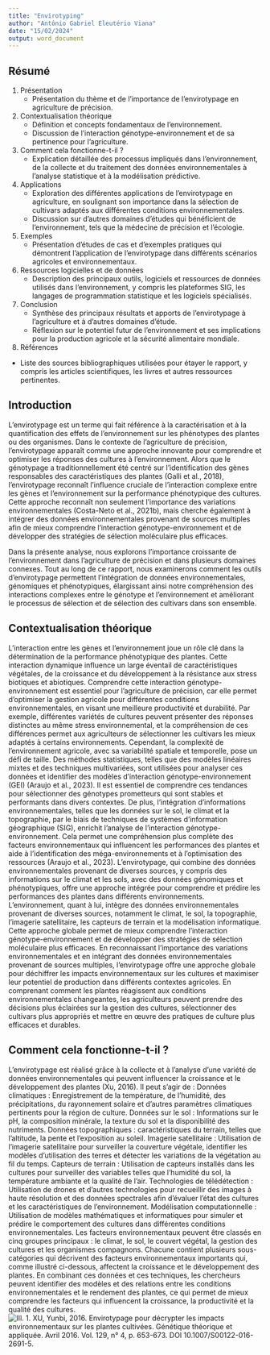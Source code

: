 ```yaml
---
title: "Envirotyping"
author: "Antônio Gabriel Eleutério Viana"
date: "15/02/2024"
output: word_document
---
```


## Résumé

1. Présentation
   - Présentation du thème et de l'importance de l'envirotypage en agriculture de précision.
2. Contextualisation théorique
   - Définition et concepts fondamentaux de l'environnement.
   - Discussion de l'interaction génotype-environnement et de sa pertinence pour l'agriculture.
3. Comment cela fonctionne-t-il ?
   - Explication détaillée des processus impliqués dans l'environnement, de la collecte et du traitement des données environnementales à l'analyse statistique et à la modélisation prédictive.
4. Applications
   - Exploration des différentes applications de l'envirotypage en agriculture, en soulignant son importance dans la sélection de cultivars adaptés aux différentes conditions environnementales.
   - Discussion sur d'autres domaines d'études qui bénéficient de l'environnement, tels que la médecine de précision et l'écologie.
5. Exemples
   - Présentation d'études de cas et d'exemples pratiques qui démontrent l'application de l'envirotypage dans différents scénarios agricoles et environnementaux.
6. Ressources logicielles et de données
   - Description des principaux outils, logiciels et ressources de données utilisés dans l'environnement, y compris les plateformes SIG, les langages de programmation statistique et les logiciels spécialisés.
7. Conclusion
   - Synthèse des principaux résultats et apports de l'envirotypage à l'agriculture et à d'autres domaines d'étude.
   - Réflexion sur le potentiel futur de l'environnement et ses implications pour la production agricole et la sécurité alimentaire mondiale.
8. Références
- Liste des sources bibliographiques utilisées pour étayer le rapport, y compris les articles scientifiques, les livres et autres ressources pertinentes.

## Introduction

L'envirotypage est un terme qui fait référence à la caractérisation et à la quantification des effets de l'environnement sur les phénotypes des plantes ou des organismes.
Dans le contexte de l'agriculture de précision, l'envirotypage apparaît comme une approche innovante pour comprendre et optimiser les réponses des cultures à l'environnement. Alors que le génotypage a traditionnellement été centré sur l'identification des gènes responsables des caractéristiques des plantes (Galli et al., 2018), l'envirotypage reconnaît l'influence cruciale de l'interaction complexe entre les gènes et l'environnement sur la performance phénotypique des cultures. Cette approche reconnaît non seulement l'importance des variations environnementales (Costa-Neto et al., 2021b), mais cherche également à intégrer des données environnementales provenant de sources multiples afin de mieux comprendre l'interaction génotype-environnement et de développer des stratégies de sélection moléculaire plus efficaces.

Dans la présente analyse, nous explorons l'importance croissante de l'environnement dans l'agriculture de précision et dans plusieurs domaines connexes. Tout au long de ce rapport, nous examinerons comment les outils d'envirotypage permettent l'intégration de données environnementales, génomiques et phénotypiques, élargissant ainsi notre compréhension des interactions complexes entre le génotype et l'environnement et améliorant le processus de sélection et de sélection des cultivars dans son ensemble.

## Contextualisation théorique

L'interaction entre les gènes et l'environnement joue un rôle clé dans la détermination de la performance phénotypique des plantes. Cette interaction dynamique influence un large éventail de caractéristiques végétales, de la croissance et du développement à la résistance aux stress biotiques et abiotiques.
Comprendre cette interaction génotype-environnement est essentiel pour l'agriculture de précision, car elle permet d'optimiser la gestion agricole pour différentes conditions environnementales, en visant une meilleure productivité et durabilité. Par exemple, différentes variétés de cultures peuvent présenter des réponses distinctes au même stress environnemental, et la compréhension de ces différences permet aux agriculteurs de sélectionner les cultivars les mieux adaptés à certains environnements.
Cependant, la complexité de l'environnement agricole, avec sa variabilité spatiale et temporelle, pose un défi de taille. Des méthodes statistiques, telles que des modèles linéaires mixtes et des techniques multivariées, sont utilisées pour analyser ces données et identifier des modèles d'interaction génotype-environnement (GEI) (Araujo et al., 2023). Il est essentiel de comprendre ces tendances pour sélectionner des génotypes prometteurs qui sont stables et performants dans divers contextes.
De plus, l'intégration d'informations environnementales, telles que les données sur le sol, le climat et la topographie, par le biais de techniques de systèmes d'information géographique (SIG), enrichit l'analyse de l'interaction génotype-environnement. Cela permet une compréhension plus complète des facteurs environnementaux qui influencent les performances des plantes et aide à l'identification des méga-environnements et à l'optimisation des ressources (Araujo et al., 2023).
L'envirotypage, qui combine des données environnementales provenant de diverses sources, y compris des informations sur le climat et les sols, avec des données génomiques et phénotypiques, offre une approche intégrée pour comprendre et prédire les performances des plantes dans différents environnements.
L'environnement, quant à lui, intègre des données environnementales provenant de diverses sources, notamment le climat, le sol, la topographie, l'imagerie satellitaire, les capteurs de terrain et la modélisation informatique. Cette approche globale permet de mieux comprendre l'interaction génotype-environnement et de développer des stratégies de sélection moléculaire plus efficaces.
En reconnaissant l'importance des variations environnementales et en intégrant des données environnementales provenant de sources multiples, l'envirotypage offre une approche globale pour déchiffrer les impacts environnementaux sur les cultures et maximiser leur potentiel de production dans différents contextes agricoles. En comprenant comment les plantes réagissent aux conditions environnementales changeantes, les agriculteurs peuvent prendre des décisions plus éclairées sur la gestion des cultures, sélectionner des cultivars plus appropriés et mettre en œuvre des pratiques de culture plus efficaces et durables.

## Comment cela fonctionne-t-il ? 


L'envirotypage est réalisé grâce à la collecte et à l'analyse d'une variété de données environnementales qui peuvent influencer la croissance et le développement des plantes (Xu, 2016). Il peut s'agir de :
Données climatiques : Enregistrement de la température, de l'humidité, des précipitations, du rayonnement solaire et d'autres paramètres climatiques pertinents pour la région de culture.
Données sur le sol : Informations sur le pH, la composition minérale, la texture du sol et la disponibilité des nutriments.
Données topographiques : caractéristiques du terrain, telles que l'altitude, la pente et l'exposition au soleil.
Imagerie satellitaire : Utilisation de l'imagerie satellitaire pour surveiller la couverture végétale, identifier les modèles d'utilisation des terres et détecter les variations de la végétation au fil du temps. 
Capteurs de terrain : Utilisation de capteurs installés dans les cultures pour surveiller des variables telles que l'humidité du sol, la température ambiante et la qualité de l'air.
Technologies de télédétection : Utilisation de drones et d'autres technologies pour recueillir des images à haute résolution et des données spectrales afin d'évaluer l'état des cultures et les caractéristiques de l'environnement.
Modélisation computationnelle : Utilisation de modèles mathématiques et informatiques pour simuler et prédire le comportement des cultures dans différentes conditions environnementales.
Les facteurs environnementaux peuvent être classés en cinq groupes principaux : le climat, le sol, le couvert végétal, la gestion des cultures et les organismes compagnons. Chacune contient plusieurs sous-catégories qui décrivent des facteurs environnementaux importants qui, comme illustré ci-dessous, affectent la croissance et le développement des plantes.
En combinant ces données et ces techniques, les chercheurs peuvent identifier des modèles et des relations entre les conditions environnementales et le rendement des plantes, ce qui permet de mieux comprendre les facteurs qui influencent la croissance, la productivité et la qualité des cultures. 
![Ill. 1. XU, Yunbi, 2016. Envirotypage pour décrypter les impacts environnementaux sur les plantes cultivées. Génétique théorique et appliquée. Avril 2016. Vol. 129, n° 4, p. 653-673. DOI 10.1007/S00122-016-2691-5.](Images/image 1.png)

